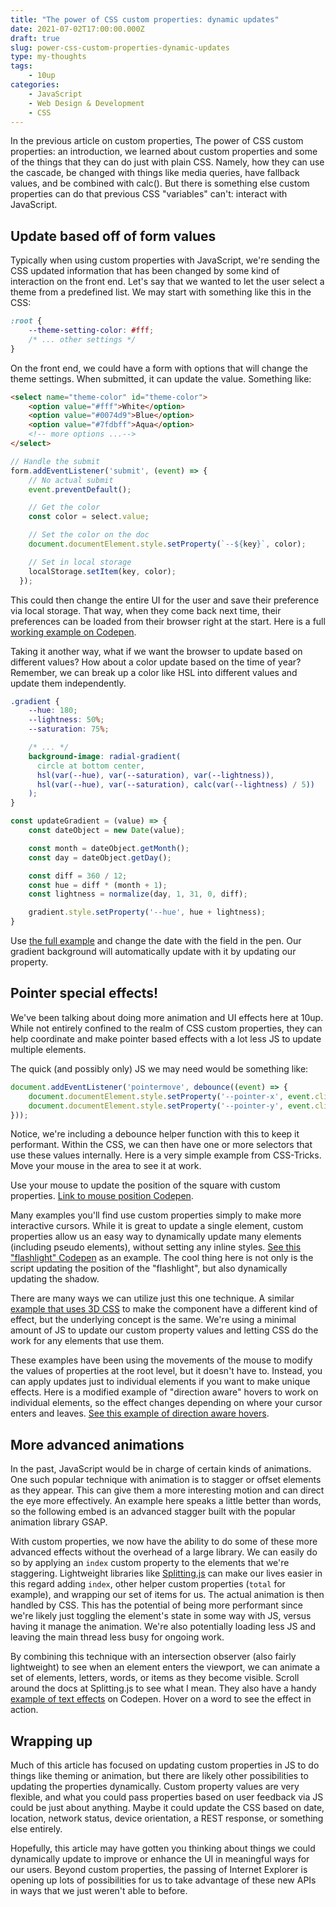 ```yaml
---
title: "The power of CSS custom properties: dynamic updates"
date: 2021-07-02T17:00:00.000Z
draft: true
slug: power-css-custom-properties-dynamic-updates
type: my-thoughts
tags:
    - 10up
categories:
    - JavaScript
    - Web Design & Development
    - CSS
---
```


In the previous article on custom properties, The power of CSS custom properties: an introduction, we learned about custom properties and some of the things that they can do just with plain CSS. Namely, how they can use the cascade, be changed with things like media queries, have fallback values, and be combined with calc(). But there is something else custom properties can do that previous CSS "variables" can't: interact with JavaScript.

## Update based off of form values

Typically when using custom properties with JavaScript, we're sending the CSS updated information that has been changed by some kind of interaction on the front end. Let's say that we wanted to let the user select a theme from a predefined list. We may start with something like this in the CSS:

```css
:root {
    --theme-setting-color: #fff;
    /* ... other settings */
}
```

On the front end, we could have a form with options that will change the theme settings. When submitted, it can update the value. Something like:

```html
<select name="theme-color" id="theme-color">
    <option value="#fff">White</option>
    <option value="#0074d9">Blue</option>
    <option value="#7fdbff">Aqua</option>
    <!-- more options ...-->
</select>
```

```js
// Handle the submit
form.addEventListener('submit', (event) => {
    // No actual submit
    event.preventDefault();

    // Get the color
    const color = select.value;

    // Set the color on the doc
    document.documentElement.style.setProperty(`--${key}`, color);

    // Set in local storage
    localStorage.setItem(key, color);
  });
```
This could then change the entire UI for the user and save their preference via local storage. That way, when they come back next time, their preferences can be loaded from their browser right at the start. Here is a full [working example on Codepen](https://codepen.io/JMChristensen/pen/VwpqLwR).

Taking it another way, what if we want the browser to update based on different values? How about a color update based on the time of year? Remember, we can break up a color like HSL into different values and update them independently.

```css
.gradient {
    --hue: 180;
    --lightness: 50%;
    --saturation: 75%;

    /* ... */
    background-image: radial-gradient(
      circle at bottom center,
      hsl(var(--hue), var(--saturation), var(--lightness)),
      hsl(var(--hue), var(--saturation), calc(var(--lightness) / 5))
    );
}
```

```js
const updateGradient = (value) => {
    const dateObject = new Date(value);

    const month = dateObject.getMonth();
    const day = dateObject.getDay();

    const diff = 360 / 12;
    const hue = diff * (month + 1);
    const lightness = normalize(day, 1, 31, 0, diff);

    gradient.style.setProperty('--hue', hue + lightness);
}
```

Use [the full example](https://codepen.io/JMChristensen/pen/ExWQGgV) and change the date with the field in the pen. Our gradient background will automatically update with it by updating our property.

## Pointer special effects!

We've been talking about doing more animation and UI effects here at 10up. While not entirely confined to the realm of CSS custom properties, they can help coordinate and make pointer based effects with a lot less JS to update multiple elements.

The quick (and possibly only) JS we may need would be something like:

```js
document.addEventListener('pointermove', debounce((event) => {
    document.documentElement.style.setProperty('--pointer-x', event.clientX);
    document.documentElement.style.setProperty('--pointer-y', event.clientY);
}));
```

Notice, we're including a debounce helper function with this to keep it performant. Within the CSS, we can then have one or more selectors that use these values internally. Here is a very simple example from CSS-Tricks. Move your mouse in the area to see it at work.

<Codepen url="https://codepen.io/chriscoyier/pen/yxVQJG" title="Set CSS Variable with JavaScript" />

Use your mouse to update the position of the square with custom properties. [Link to mouse position Codepen](https://codepen.io/chriscoyier/pen/yxVQJG).

Many examples you'll find use custom properties simply to make more interactive cursors. While it is great to update a single element, custom properties allow us an easy way to dynamically update many elements (including pseudo elements), without setting any inline styles. [See this "flashlight" Codepen](https://codepen.io/JMChristensen/pen/qBrYWeM) as an example. The cool thing here is not only is the script updating the position of the "flashlight", but also dynamically updating the shadow.

There are many ways we can utilize just this one technique. A similar [example that uses 3D CSS](https://codepen.io/JMChristensen/pen/bGqLOjZ) to make the component have a different kind of effect, but the underlying concept is the same. We're using a minimal amount of JS to update our custom property values and letting CSS do the work for any elements that use them.

These examples have been using the movements of the mouse to modify the values of properties at the root level, but it doesn't have to. Instead, you can apply updates just to individual elements if you want to make unique effects. Here is a modified example of "direction aware" hovers to work on individual elements, so the effect changes depending on where your cursor enters and leaves. [See this example of direction aware hovers](https://codepen.io/JMChristensen/pen/XWMYBNa).

## More advanced animations

In the past, JavaScript would be in charge of certain kinds of animations. One such popular technique with animation is to stagger or offset elements as they appear. This can give them a more interesting motion and can direct the eye more effectively. An example here speaks a little better than words, so the following embed is an advanced stagger built with the popular animation library GSAP.

<Codepen url="https://codepen.io/GreenSock/pen/jdawKx" slug="jdawKx" title="Advanced staggers in GSAP 3" />

With custom properties, we now have the ability to do some of these more advanced effects without the overhead of a large library. We can easily do so by applying an `index` custom property to the elements that we're staggering. Lightweight libraries like [Splitting.js](https://splitting.js.org/) can make our lives easier in this regard adding `index`, other helper custom properties (`total` for example), and wrapping our set of items for us. The actual animation is then handled by CSS. This has the potential of being more performant since we're likely just toggling the element's state in some way with JS, versus having it manage the animation. We're also potentially loading less JS and leaving the main thread less busy for ongoing work.

By combining this technique with an intersection observer (also fairly lightweight) to see when an element enters the viewport, we can animate a set of elements, letters, words, or items as they become visible. Scroll around the docs at Splitting.js to see what I mean. They also have a handy [example of text effects](https://codepen.io/shshaw/pen/XVjKrG) on Codepen. Hover on a word to see the effect in action.

## Wrapping up

Much of this article has focused on updating custom properties in JS to do things like theming or animation, but there are likely other possibilities to updating the properties dynamically. Custom property values are very flexible, and what you could pass properties based on user feedback via JS could be just about anything. Maybe it could update the CSS based on date, location, network status, device orientation, a REST response, or something else entirely.

Hopefully, this article may have gotten you thinking about things we could dynamically update to improve or enhance the UI in meaningful ways for our users. Beyond custom properties, the passing of Internet Explorer is opening up lots of possibilities for us to take advantage of these new APIs in ways that we just weren't able to before.
